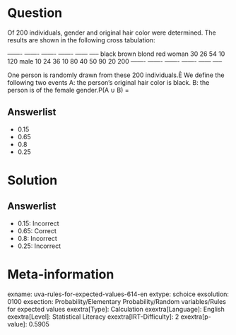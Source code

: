 Question
========

Of 200 individuals, gender and original hair color were determined. The results are shown in the following cross tabulation:

  ------- ------- ------- ------- ------ ----- black brown blond red woman 30 26 54 10 120 male 10 24 36 10 80 40 50 90 20 200 ------- ------- ------- ------- ------ -----

One person is randomly drawn from these 200 individuals.Ê We define the following two events A: the person's original hair color is black. B: the person is of the female gender.P(A ∪ B) =

Answerlist
----------

* 0.15
* 0.65
* 0.8
* 0.25

Solution
========

Answerlist
----------

* 0.15: Incorrect
* 0.65: Correct
* 0.8: Incorrect
* 0.25: Incorrect

Meta-information
================
exname: uva-rules-for-expected-values-614-en
extype: schoice
exsolution: 0100
exsection: Probability/Elementary Probability/Random variables/Rules for expected values
exextra[Type]: Calculation
exextra[Language]: English
exextra[Level]: Statistical Literacy
exextra[IRT-Difficulty]: 2
exextra[p-value]: 0.5905
